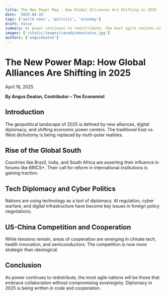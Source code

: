```yaml
---
title: The New Power Map - How Global Alliances Are Shifting in 2025
date: '2025-04-16'
tags: ['world news', 'politics', 'economy']
draft: false
summary: As power continues to redistribute, the most agile nations will be those that embrace collaboration without compromising sovereignty. Diplomacy in 2025 is being written in code and cooperation.
images: ['/static/images/canada/mountains.jpg']
authors: ['angusdeaton']
---
```


# The New Power Map: How Global Alliances Are Shifting in 2025

April 16, 2025

**By Angus Deaton, Contributor – The Economist**

## Introduction

The geopolitical landscape of 2025 is defined by new alliances, digital diplomacy, and shifting economic power centers. The traditional East vs. West dichotomy is being replaced by multi-polar realities.

## Rise of the Global South

Countries like Brazil, India, and South Africa are asserting their influence in forums like BRICS+. Their call for reform in international institutions is gaining traction.

## Tech Diplomacy and Cyber Politics

Nations are using technology as a tool of diplomacy. AI regulation, cyber warfare, and digital infrastructure have become key issues in foreign policy negotiations.

## US-China Competition and Cooperation

While tensions remain, areas of cooperation are emerging in climate tech, health innovation, and semiconductors. The competition is now more strategic than ideological.

## Conclusion

As power continues to redistribute, the most agile nations will be those that embrace collaboration without compromising sovereignty. Diplomacy in 2025 is being written in code and cooperation.
